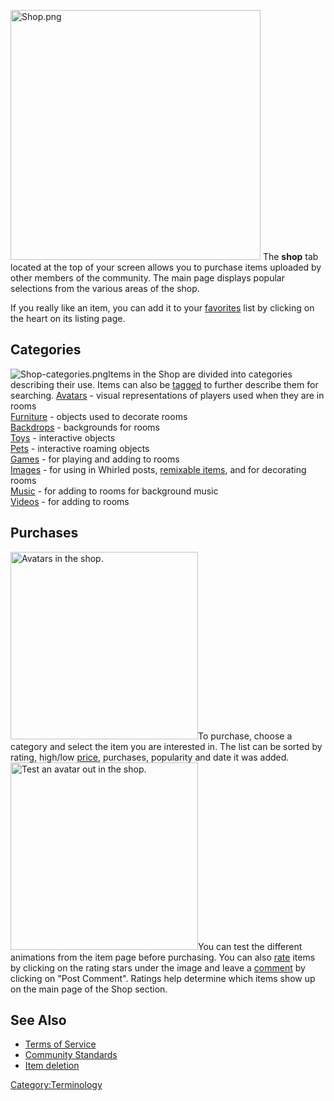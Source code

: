 [[Image:Shop.png|400px|right]]
The '''shop''' tab located at the top of your screen allows you to purchase items uploaded by other members of the community.  The main page displays popular selections from the various areas of the shop.

If you really like an item, you can add it to your [[favorites]] list by clicking on the heart on its listing page.
{{clear}}
==Categories==
[[Image:Shop-categories.png|left]]Items in the Shop are divided into categories describing their use.  Items can also be [[tag]]ged to further describe them for searching.
{{bul}} [[Avatar]]s - visual representations of players used when they are in rooms<br>
{{bul}} [[Furniture]] - objects used to decorate rooms<br>
{{bul}} [[Backdrop]]s - backgrounds for rooms<br>
{{bul}} [[Toy]]s - interactive objects<br>
{{bul}} [[Pet]]s - interactive roaming objects<br>
{{bul}} [[Game]]s - for playing and adding to rooms<br>
{{bul}} [[Image]]s - for using in Whirled posts, [[remixable items]], and for decorating rooms<br>
{{bul}} [[Music]] - for adding to rooms for background music<br>
{{bul}} [[Video]]s - for adding to rooms
{{clear}}

==Purchases==
[[Image:Shop-avatars.png|right|300px|thumb|Avatars in the shop.]]To purchase, choose a category and select the item you are interested in.  The list can be sorted by rating, high/low [[currency|price]], purchases, popularity and date it was added.
{{clear}}
[[Image:Shop-avatars-viewer.png|right|300px|thumb|Test an avatar out in the shop.]]You can test the different animations from the item page before purchasing.  You can also [[rating|rate]] items by clicking on the rating stars under the image and leave a [[comment]] by clicking on "Post Comment".  Ratings help determine which items show up on the main page of the Shop section.

== See Also ==
{{createnav}}

*[[Terms of Service]]
*[[Community Standards]]
*[[Item deletion]]
[[Category:Terminology]]